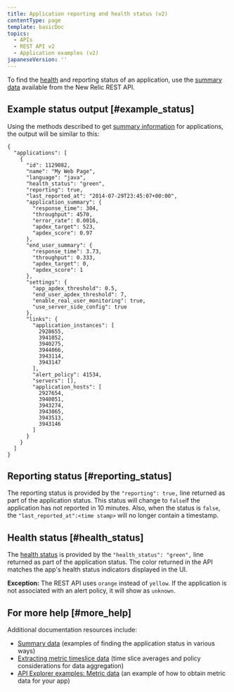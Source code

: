 ```yaml
---
title: Application reporting and health status (v2)
contentType: page
template: basicDoc
topics:
  - APIs
  - REST API v2
  - Application examples (v2)
japaneseVersion: ''
---
```


To find the [health](/docs/accounts-partnerships/education/getting-started-new-relic/glossary#health-status) and reporting status of an application, use the [summary data](/docs/apm/apis/api-v2-examples/summary-data-examples) available from the New Relic REST API.

## Example status output [#example_status]

Using the methods described to get [summary information](/docs/apm/apis/api-v2-examples/summary-data-examples) for applications, the output will be similar to this:

```
{
  "applications": [
    {
      "id": 1129082,
      "name": "My Web Page",
      "language": "java",
      "health_status": "green",
      "reporting": true,
      "last_reported_at": "2014-07-29T23:45:07+00:00",
      "application_summary": {
        "response_time": 304,
        "throughput": 4570,
        "error_rate": 0.0016,
        "apdex_target": 523,
        "apdex_score": 0.97
      },
      "end_user_summary": {
        "response_time": 3.73,
        "throughput": 0.333,
        "apdex_target": 0,
        "apdex_score": 1
      },
      "settings": {
        "app_apdex_threshold": 0.5,
        "end_user_apdex_threshold": 7,
        "enable_real_user_monitoring": true,
        "use_server_side_config": true
      },
      "links": {
        "application_instances": [
          2928655,
          3941052,
          3940275,
          3944066,
          3943114,
          3943147
        ],
        "alert_policy": 41534,
        "servers": [],
        "application_hosts": [
          2927654,
          3940051,
          3943274,
          3943065,
          3943513,
          3943146
        ]
      }
    }
  ]
}
```

## Reporting status [#reporting_status]

The reporting status is provided by the `"reporting": true,` line returned as part of the application status. This status will change to `false`if the application has not reported in 10 minutes. Also, when the status is `false`, the `"last_reported_at":<time stamp>` will no longer contain a timestamp.

## Health status [#health_status]

The [health status](/docs/accounts-partnerships/education/getting-started-new-relic/glossary#health-status) is provided by the `"health_status": "green",` line returned as part of the application status. The color returned in the API matches the app's health status indicators displayed in the UI.

**Exception:** The REST API uses `orange` instead of `yellow`. If the application is not associated with an alert policy, it will show as `unknown`.

## For more help [#more_help]

Additional documentation resources include:

* [Summary data](/docs/apm/apis/api-v2-examples/summary-data-examples) (examples of finding the application status in various ways)
* [Extracting metric timeslice data](/docs/apis/extracting-metric-data) (time slice averages and policy considerations for data aggregation)
* [API Explorer examples: Metric data](/docs/apis/api-explorer-examples-metric-data) (an example of how to obtain metric data for your app)
